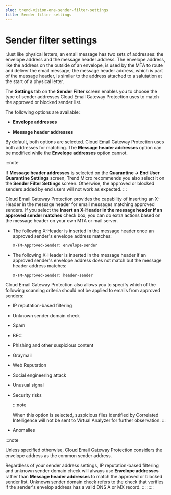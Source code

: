 ```yaml
---
slug: trend-vision-one-sender-filter-settings
title: Sender filter settings
---
```

# Sender filter settings

:Just like physical letters, an email message has two sets of addresses: the envelope address and the message header address. The envelope address, like the address on the outside of an envelope, is used by the MTA to route and deliver the email message; the message header address, which is part of the message header, is similar to the address attached to a salutation at the start of a physical letter.

The **Settings** tab on the **Sender Filter** screen enables you to choose the type of sender addresses Cloud Email Gateway Protection uses to match the approved or blocked sender list.

The following options are available:

- **Envelope addresses**

- **Message header addresses**

By default, both options are selected. Cloud Email Gateway Protection uses both addresses for matching. The **Message header addresses** option can be modified while the **Envelope addresses** option cannot.

:::note

If **Message header addresses** is selected on the **Quarantine → End User Quarantine Settings** screen, Trend Micro recommends you also select it on the **Sender Filter Settings** screen. Otherwise, the approved or blocked senders added by end users will not work as expected.
:::

Cloud Email Gateway Protection provides the capability of inserting an X-Header in the message header for email messages matching approved senders. If you select the **Insert an X-Header in the message header if an approved sender matches** check box, you can do extra actions based on the message header on your own MTA or mail server.

- The following X-Header is inserted in the message header once an approved sender's envelope address matches:

  `X-TM-Approved-Sender: envelope-sender`

- The following X-Header is inserted in the message header if an approved sender's envelope address does not match but the message header address matches:

  `X-TM-Approved-Sender: header-sender`

Cloud Email Gateway Protection also allows you to specify which of the following scanning criteria should not be applied to emails from approved senders:

- IP reputation-based filtering

- Unknown sender domain check

- Spam

- BEC

- Phishing and other suspicious content

- Graymail

- Web Reputation

- Social engineering attack

- Unusual signal

- Security risks

  :::note

  When this option is selected, suspicious files identified by Correlated Intelligence will not be sent to Virtual Analyzer for further observation.
  :::

- Anomalies

:::note

Unless specified otherwise, Cloud Email Gateway Protection considers the envelope address as the common sender address.

Regardless of your sender address settings, IP reputation-based filtering and unknown sender domain check will always use **Envelope addresses** rather than **Message header addresses** to match the approved or blocked sender list. Unknown sender domain check refers to the check that verifies if the sender's envelop address has a valid DNS A or MX record.
:::
:::::
